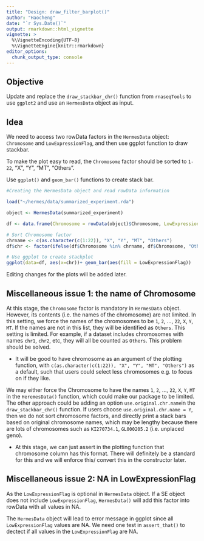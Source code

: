 ```yaml
---
title: "Design: draw_filter_barplot()"
author: "Haocheng"
date: "`r Sys.Date()`"
output: rmarkdown::html_vignette
vignette: >
  %\VignetteEncoding{UTF-8}
  %\VignetteEngine{knitr::rmarkdown}
editor_options: 
  chunk_output_type: console
---
```


## Objective

Update and replace the `draw_stackbar_chr()` function from `rnaseqTools` to use `ggplot2` and use an `HermesData` object as input.

## Idea

We need to access two rowData factors in the `HermesData` object: `Chromosome` and `LowExpressionFlag`, and then use ggplot function to draw stackbar. 

To make the plot easy to read, the `Chromosome` factor should be sorted to `1-22`, "X", "Y", "MT", "Others".

Use `ggplot()` and `geom_bar()` functions to create stack bar.

```r
#Creating the HermesData object and read rowData information

load("~/hermes/data/summarized_experiment.rda")

object <- HermesData(summarized_experiment)

df <- data.frame(Chromosome = rowData(object)$Chromosome, LowExpressionFlag = rowData(object)$LowExpressionFlag)

# Sort Chromosome factor
chrname <- c(as.character(c(1:22)), "X", "Y", "MT", "Others")
df$chr <- factor(ifelse(df$Chromosome %in% chrname, df$Chromosome, "Others"), levels = chrname)

# Use ggplot to create stackplot
ggplot(data=df, aes(x=chr))+ geom_bar(aes(fill = LowExpressionFlag))
```

Editing changes for the plots will be added later.

## Miscellaneous issue 1: the name of Chromosome

At this stage, the `Chromosome` factor is mandatory in `HermesData` object. However, its contents (i.e. the names of the chromosome) are not limited. In this setting, we force the names of the chromosomes to be `1`, `2`, ..., `22`, `X`, `Y`, `MT`. If the names are not in this list, they will be identified as `Others`. This setting is limited. For example, if a dataset includes chromosomes with names `chr1`, `chr2`, etc, they will all be counted as `Others`. This problem should be solved. 


* It will be good to have chromosome as an argument of the plotting function, with `c(as.character(c(1:22)), "X", "Y", "MT", "Others")` as a default, such that users could select less chromosomes e.g. to focus on if they like.


We may either force the Chromosome to have the names `1`, `2`, ..., `22`, `X`, `Y`, `MT` in the `HeremesData()` function, which could make our package to be limited. The other approach could be adding an option `use.original.chr.name`in the `draw_stackbar_chr()` function. If users choose  `use.original.chr.name = Y`, then we do not sort 
chromosome factors, and directly print a stack bars based on original chromosome names, which may be lengthy because there are lots of chromosomes such as `KI270734.1`, `GL000205.2` (i.e. unplaced geno).

* At this stage, we can just assert in the plotting function that chromosome column has this format. There will definitely be a standard for this and we will enforce this/ convert this in the constructor later.
 

## Miscellaneous issue 2: NA in LowExpressionFlag
As the `LowExpressionFlag` is optional in `HermesData` object. If a SE object does not include `LowExpressionFlag`,  `HermesData()` will add this factor into rowData with all values in NA. 

The `HermesData` object will lead to error message in ggplot since all `LowExpressionFlag` values are NA. We need one test in `assert_that()` to dectect if all values in the `LowExpressionFlag` are NA.


 